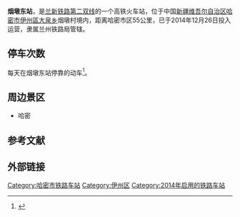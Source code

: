 {{Infobox China railway station
|图片 = 
|车站名称 = 烟墩东站
|车站名称拼音 = Yandun Dong Railway Staion
|车站位置 = [[新疆维吾尔自治区|新疆维吾尔自治区]][[哈密市|哈密市]][[伊州區|伊州區]][[大泉乡|大泉乡]] 
|坐标 =  
|拼音码 =  
|电报码 =  
|归属 = [[兰州铁路局|兰州铁路局]]
|线路 = [[兰新铁路第二双线|兰新高铁]]
|车站等级 = [[三等站_(中国大陆)|三等站]]
|月台数目 =  
|站台面 =  
|股道数目 =   
}}
'''烟墩东站'''，是[[兰新铁路第二双线|兰新铁路第二双线]]的一个高铁火车站，位于中国[[新疆维吾尔自治区|新疆维吾尔自治区]][[哈密市|哈密市]][[伊州區|伊州區]][[大泉乡|大泉乡]]烟墩村境内，距离哈密市区55公里，已于2014年12月26日投入运营，隶属兰州铁路局管辖。

==停车次数==
每天在烟墩东站停靠的动车<ref>{{Cite web |url=http://train.qunar.com/station.htm?fromStation=%E4%B8%89%E6%B0%B4%E5%8D%97 |title=去哪儿网 烟墩东站 每天停车状况及次数 |access-date=2015-02-05 |archive-date=2016-03-04 |archive-url=https://web.archive.org/web/20160304192733/http://train.qunar.com/station.htm?fromStation=%E4%B8%89%E6%B0%B4%E5%8D%97 |dead-url=no }}</ref>。
 
 

==周边景区==
*哈密

==参考文献==
{{reflist}}
==外部链接==
 
{{China-rail-stub}}
{{start rail box|[[中国高速铁路|中国高速铁路]]}}
{{s-inop|[[红柳河南站|红柳河南站]]}}
{{s-line|[[兰新铁路第二双线|兰新高铁]]}}
{{s-inop|[[哈密站|哈密站]]}}
{{s-end}}
{{兰新铁路第二双线}}

[[Category:哈密市铁路车站|Category:哈密市铁路车站]]
[[Category:伊州区|Category:伊州区]]
[[Category:2014年启用的铁路车站|Category:2014年启用的铁路车站]]